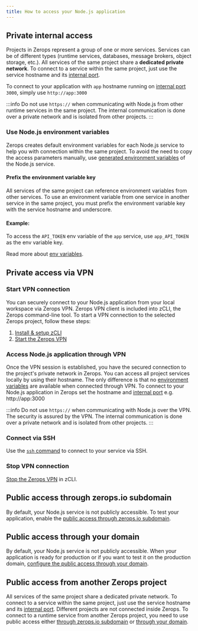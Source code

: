 ```yaml
---
title: How to access your Node.js application
---
```


## Private internal access
Projects in Zerops represent a group of one or more services.
Services can be of different types (runtime services, databases, message brokers, object storage, etc.). All services of the same project share a **dedicated private network**. To connect to a service within the same project, just use the service hostname and its [internal port](/nodejs/how-to/build-pipeline#ports).

To connect to your application with `app` hostname running on [internal port](/nodejs/how-to/build-pipeline#ports) `3000`, simply use `http://app:3000`

:::info
Do not use <code>https://</code> when communicating with Node.js from other runtime services in the same project. The internal communication is done over a private network and is isolated from other projects.
:::

### Use Node.js environment variables
Zerops creates default environment variables for each Node.js service to help you with connection within the same project. To avoid the need to copy the access parameters manually, use [generated environment variables](/nodejs/how-to/env-variables#generated-env-variables) of the Node.js service.

#### Prefix the environment variable key

All services of the same project can reference environment variables from other services. To use an environment variable from one service in another service in the same project, you must prefix the environment variable key with the service hostname and underscore.

#### Example:
To access the `API_TOKEN` env variable of the `app` service, use `app_API_TOKEN` as the env variable key.

Read more about [env variables](/nodejs/how-to/env-variables).

## Private access via VPN
### Start VPN connection
You can securely connect to your Node.js application from your local workspace via Zerops VPN. Zerops VPN client is included into zCLI, the Zerops command-line tool. To start a VPN connection to the selected Zerops project, follow these steps:

1. [Install & setup zCLI](/references/cli)
2. [Start the Zerops VPN](/references/vpn#start-the-vpn)

### Access Node.js application through VPN

Once the VPN session is established, you have the secured connection to the project's private network in Zerops. You can access all project services locally by using their hostname. The only difference is that no [environment variables](/nodejs/how-to/env-variables) are available when connected through VPN. To connect to your Node.js application in Zerops set the hostname and [internal port](/nodejs/how-to/build-pipeline#ports) e.g. http://app:3000

:::info
Do not use <code>https://</code> when communicating with Node.js over the VPN. The security is assured by the VPN. The internal communication is done over a private network and is isolated from other projects.
:::

### Connect via SSH
Use the <a href="/references/ssh"><code>ssh</code> command</a> to connect to your service via SSH.

### Stop VPN connection
[Stop the Zerops VPN](/references/vpn#stop-the-vpn) in zCLI.

## Public access through zerops.io subdomain
By default, your Node.js service is not publicly accessible. To test your application, enable the [public access through zerops.io subdomain](/features/access#public-access-through-zeropsio-subdomain).

## Public access through your domain
By default, your Node.js service is not publicly accessible. When your application is ready for production or if you want to test it on the production domain, [configure the public access through your domain](/features/access#public-access-through-your-domain).

## Public access from another Zerops project
All services of the same project share a dedicated private network. To connect to a service within the same project, just use the service hostname and its [internal port](/nodejs/how-to/build-pipeline#ports). Different projects are not connected inside Zerops. To connect to a runtime service from another Zerops project, you need to use public access either [through zerops.io subdomain](/features/access#public-access-through-zeropsio-subdomain) or [through your domain](/features/access#public-access-through-your-domain).










